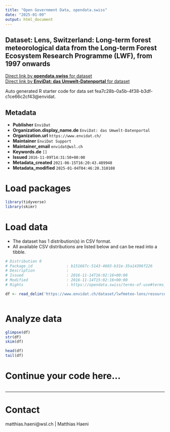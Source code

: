 ```yaml
---
title: "Open Government Data, opendata.swiss"
date: "2025-01-09"
output: html_document
---
```


## Dataset: Lens, Switzerland: Long-term forest meteorological data from the Long-term Forest Ecosystem Research Programme (LWF), from 1997 onwards



[Direct link by **opendata.swiss** for dataset](https://opendata.swiss/de/dataset/lens-switzerland-long-term-forest-meteorological-data-from-the-long-term-forest-ecosystem-resea)<br>
[Direct link by **EnviDat: das Umwelt-Datenportal** for dataset](https://www.envidat.ch/#/metadata/lwfmeteo-lens)

Auto generated R starter code for data set fea7c28b-0a5b-4f38-b3df-c1ce66c2cf43@envidat.

## Metadata

- **Publisher** `EnviDat`
- **Organization.display_name.de** `EnviDat: das Umwelt-Datenportal`
- **Organization.url** `https://www.envidat.ch/`
- **Maintainer** `EnviDat Support`
- **Maintainer_email** `envidat@wsl.ch`
- **Keywords.de** `[]`
- **Issued** `2016-11-09T14:31:50+00:00`
- **Metadata_created** `2021-06-15T16:20:43.489948`
- **Metadata_modified** `2025-01-04T04:46:20.310108`


# Load packages

```r

library(tidyverse)
library(skimr)

```

# Load data

-   The dataset has 1 distribution(s) in CSV format.
-   All available CSV distributions are listed below and can be read into a tibble.

```r

# Distribution 0
# Package_id               : b151667c-5143-4603-b31e-35a14396f226
# Description              : 
# Issued                   : 2016-11-14T16:02:16+00:00
# Modified                 : 2016-11-14T15:02:16+00:00
# Rights                   : https://opendata.swiss/terms-of-use#terms_by

df <- read_delim('https://www.envidat.ch/dataset/lwfmeteo-lens/resource/21e6ffa5-4cc5-4310-be18-91c2d579163c')



```

# Analyze data

```r

glimpse(df)
str(df)
skim(df)

head(df)
tail(df)

```

# Continue your code here...

```r

```

------------------------------------------------------------------------

# Contact

matthias.haeni@wsl.ch | Matthias Haeni
